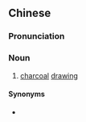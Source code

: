 {{also|炭画}}
==Chinese==
{{zh-forms|s=炭画}}

===Pronunciation===
{{zh-pron
|m=tànhuà
|mn=thòaⁿ-ōe/thòaⁿ-ūi
|cat=n
}}

===Noun===
{{zh-noun}}

# [[charcoal]] [[drawing]]

====Synonyms====
* {{zh-l|木炭畫}}